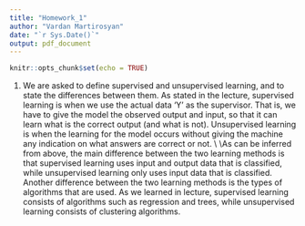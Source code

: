 ```yaml
---
title: "Homework_1"
author: "Vardan Martirosyan"
date: "`r Sys.Date()`"
output: pdf_document
---
```


```r
knitr::opts_chunk$set(echo = TRUE)
```

1. We are asked to define supervised and unsupervised learning, and to state the differences between them. As stated in the lecture, supervised learning is when we use the actual data 'Y' as the supervisor. That is, we have to give the model the observed output and input, so that it can learn what is the correct output (and what is not). Unsupervised learning is when the learning for the model occurs without giving the machine any indication on what answers are correct or not.
\\
\\As can be inferred from above, the main difference between the two learning methods is that supervised learning uses input and output data that is classified, while unsupervised learning only uses input data that is classified. Another difference between the two learning methods is the types of algorithms that are used. As we learned in lecture, supervised learning consists of algorithms such as regression and trees, while unsupervised learning consists of clustering algorithms. 


















